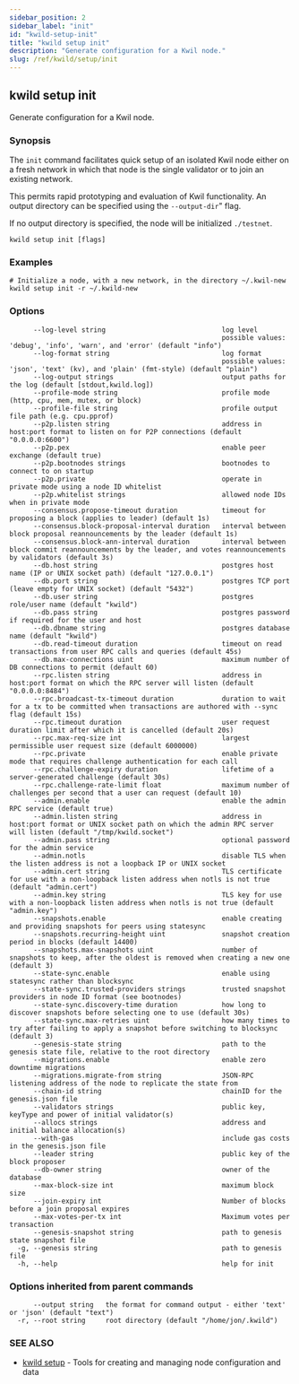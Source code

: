 ```yaml
---
sidebar_position: 2
sidebar_label: "init"
id: "kwild-setup-init"
title: "kwild setup init"
description: "Generate configuration for a Kwil node."
slug: /ref/kwild/setup/init
---
```


## kwild setup init

Generate configuration for a Kwil node.

### Synopsis

The `init` command facilitates quick setup of an isolated Kwil node either on a fresh network in which that node is the single validator or to join an existing network.

This permits rapid prototyping and evaluation of Kwil functionality. An output directory can be specified using the `--output-dir`" flag.

If no output directory is specified, the node will be initialized `./testnet`.

```
kwild setup init [flags]
```

### Examples

```
# Initialize a node, with a new network, in the directory ~/.kwil-new
kwild setup init -r ~/.kwild-new
```

### Options

```
      --log-level string                             log level
                                                     possible values: 'debug', 'info', 'warn', and 'error' (default "info")
      --log-format string                            log format
                                                     possible values: 'json', 'text' (kv), and 'plain' (fmt-style) (default "plain")
      --log-output strings                           output paths for the log (default [stdout,kwild.log])
      --profile-mode string                          profile mode (http, cpu, mem, mutex, or block)
      --profile-file string                          profile output file path (e.g. cpu.pprof)
      --p2p.listen string                            address in host:port format to listen on for P2P connections (default "0.0.0.0:6600")
      --p2p.pex                                      enable peer exchange (default true)
      --p2p.bootnodes strings                        bootnodes to connect to on startup
      --p2p.private                                  operate in private mode using a node ID whitelist
      --p2p.whitelist strings                        allowed node IDs when in private mode
      --consensus.propose-timeout duration           timeout for proposing a block (applies to leader) (default 1s)
      --consensus.block-proposal-interval duration   interval between block proposal reannouncements by the leader (default 1s)
      --consensus.block-ann-interval duration        interval between block commit reannouncements by the leader, and votes reannouncements by validators (default 3s)
      --db.host string                               postgres host name (IP or UNIX socket path) (default "127.0.0.1")
      --db.port string                               postgres TCP port (leave empty for UNIX socket) (default "5432")
      --db.user string                               postgres role/user name (default "kwild")
      --db.pass string                               postgres password if required for the user and host
      --db.dbname string                             postgres database name (default "kwild")
      --db.read-timeout duration                     timeout on read transactions from user RPC calls and queries (default 45s)
      --db.max-connections uint                      maximum number of DB connections to permit (default 60)
      --rpc.listen string                            address in host:port format on which the RPC server will listen (default "0.0.0.0:8484")
      --rpc.broadcast-tx-timeout duration            duration to wait for a tx to be committed when transactions are authored with --sync flag (default 15s)
      --rpc.timeout duration                         user request duration limit after which it is cancelled (default 20s)
      --rpc.max-req-size int                         largest permissible user request size (default 6000000)
      --rpc.private                                  enable private mode that requires challenge authentication for each call
      --rpc.challenge-expiry duration                lifetime of a server-generated challenge (default 30s)
      --rpc.challenge-rate-limit float               maximum number of challenges per second that a user can request (default 10)
      --admin.enable                                 enable the admin RPC service (default true)
      --admin.listen string                          address in host:port format or UNIX socket path on which the admin RPC server will listen (default "/tmp/kwild.socket")
      --admin.pass string                            optional password for the admin service
      --admin.notls                                  disable TLS when the listen address is not a loopback IP or UNIX socket
      --admin.cert string                            TLS certificate for use with a non-loopback listen address when notls is not true (default "admin.cert")
      --admin.key string                             TLS key for use with a non-loopback listen address when notls is not true (default "admin.key")
      --snapshots.enable                             enable creating and providing snapshots for peers using statesync
      --snapshots.recurring-height uint              snapshot creation period in blocks (default 14400)
      --snapshots.max-snapshots uint                 number of snapshots to keep, after the oldest is removed when creating a new one (default 3)
      --state-sync.enable                            enable using statesync rather than blocksync
      --state-sync.trusted-providers strings         trusted snapshot providers in node ID format (see bootnodes)
      --state-sync.discovery-time duration           how long to discover snapshots before selecting one to use (default 30s)
      --state-sync.max-retries uint                  how many times to try after failing to apply a snapshot before switching to blocksync (default 3)
      --genesis-state string                         path to the genesis state file, relative to the root directory
      --migrations.enable                            enable zero downtime migrations
      --migrations.migrate-from string               JSON-RPC listening address of the node to replicate the state from
      --chain-id string                              chainID for the genesis.json file
      --validators strings                           public key, keyType and power of initial validator(s)
      --allocs strings                               address and initial balance allocation(s)
      --with-gas                                     include gas costs in the genesis.json file
      --leader string                                public key of the block proposer
      --db-owner string                              owner of the database
      --max-block-size int                           maximum block size
      --join-expiry int                              Number of blocks before a join proposal expires
      --max-votes-per-tx int                         Maximum votes per transaction
      --genesis-snapshot string                      path to genesis state snapshot file
  -g, --genesis string                               path to genesis file
  -h, --help                                         help for init
```

### Options inherited from parent commands

```
      --output string   the format for command output - either 'text' or 'json' (default "text")
  -r, --root string     root directory (default "/home/jon/.kwild")
```

### SEE ALSO

* [kwild setup](/docs/ref/kwild/setup)	 - Tools for creating and managing node configuration and data


